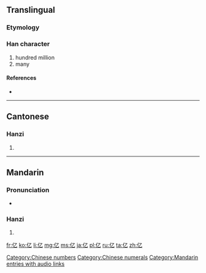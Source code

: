 {{also|億}}<!-- may be replaced by zh-forms -->
==Translingual==
{{stroke order|type=animate}}

===Etymology===
{{Han simp|億|f=意|t=乙}}

===Han character===
{{Han char|rn=9|rad=人|as=01|sn=3|four=|canj=人弓 (ON), X人弓 (XON)|ids=⿰[[亻]][[乙]]}}

# hundred million
# many

====References====
* {{Han ref|kx=0091.051|hdz=10103.040|uh=4EBF|ud=20159}}

[[Category:Chinese numbers]]
[[Category:Chinese numerals]]

----

==Cantonese==

===Hanzi===
{{yue-hanzi|jyut=jik1|y=yīk|tra=億}}

# {{defn|lang=yue|sort=人01}}

----

==Mandarin==

===Pronunciation===
* {{audio|zh-yì.ogg|audio}}

===Hanzi===
{{cmn-hanzi|tra=億|pin=[[yì]] ([[yi4]]), [[shén]] ([[shen2]])|wg=i<sup>4</sup>, shen<sup>2</sup>}}

# {{defn|lang=cmn|sort=人01}}

[[Category:Mandarin entries with audio links]]

[[fr:亿]]
[[ko:亿]]
[[li:亿]]
[[mg:亿]]
[[ms:亿]]
[[ja:亿]]
[[pl:亿]]
[[ru:亿]]
[[ta:亿]]
[[zh:亿]]